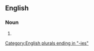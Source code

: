 {{also|méthodologies}}

==English==

===Noun===
{{head|en|noun plural form}}

# {{plural of|methodology|lang=en}}

[[Category:English plurals ending in "-ies"]]